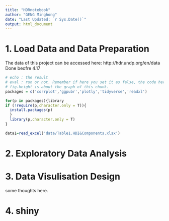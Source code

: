 ```yaml
---
title: "HDRnotebook"
author: "GENG Minghong"
date: "Last Updated: `r Sys.Date()`"
output: html_document
---
```


# 1. Load Data and Data Preparation
The data of this project can be accessed here: 
http://hdr.undp.org/en/data
Done beofre 4.17
```r
# echo : the result
# eval : run or not. Remember if here you set it as false, the code here won't run. So don't put `library( )` here
# fig.height is about the graph of this chunk.
packages = c('corrplot','ggpubr','plotly','tidyverse','readxl')

for(p in packages){library
if (!require(p,character.only = T)){
  install.packages(p)
  }
  library(p,character.only = T)
}  
```

```r
data1=read_excel('data/Table1.HDI&Components.xlsx')
```

# 2. Exploratory Data Analysis




# 3. Data Visulisation Design
some thoughts here.

# 4. shiny
